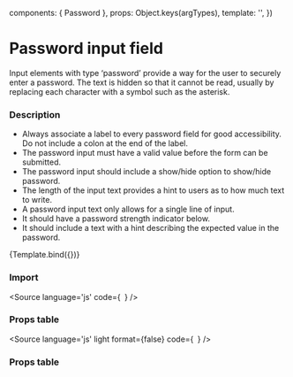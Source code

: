 

  components: { Password },
  props:      Object.keys(argTypes),
  template:   '<Password v-bind="$props" />',
})

<Meta title="Components/Form/Password" />

# Password input field
Input elements with type ‘password’ provide a way for the user to securely enter a password. The text is hidden so that it cannot be read, usually by replacing each character with a symbol such as the asterisk.


### Description

- Always associate a label to every password field for good accessibility. Do not include a colon at the end of the label.
- The password input must have a valid value before the form can be submitted.
- The password input should include a show/hide option to show/hide password.
- The length of the input text provides a hint to users as to how much text to write.
- A password input text only allows for a single line of input.
- It should have a password strength indicator below.
- It should include a text with a hint describing the expected value in the password.


<Canvas>
  <Story
    name="Password"
    args={{
      label: 'Password',
      required: 'true'
      required: true
    }}>
    {Template.bind({})}
  </Story>
</Canvas>

### Import

<Source
  language='js'
  code={`
  `}
/>

### Props table

<Source
  language='js'
  light
  format={false}
  code={`
  `}
/>


### Props table

<ArgsTable of={Password} />

